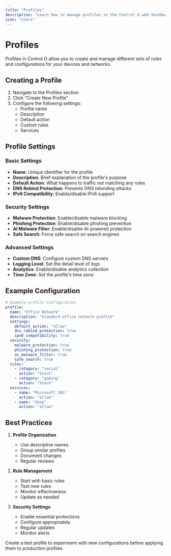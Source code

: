 ```yaml
---
title: "Profiles"
description: "Learn how to manage profiles in the Control D web dashboard"
icon: "users"
---
```


# Profiles

Profiles in Control D allow you to create and manage different sets of rules and configurations for your devices and networks.

## Creating a Profile

1. Navigate to the Profiles section
2. Click "Create New Profile"
3. Configure the following settings:
   - Profile name
   - Description
   - Default action
   - Custom rules
   - Services

## Profile Settings

### Basic Settings
- **Name**: Unique identifier for the profile
- **Description**: Brief explanation of the profile's purpose
- **Default Action**: What happens to traffic not matching any rules
- **DNS Rebind Protection**: Prevents DNS rebinding attacks
- **IPv6 Compatibility**: Enable/disable IPv6 support

### Security Settings
- **Malware Protection**: Enable/disable malware blocking
- **Phishing Protection**: Enable/disable phishing prevention
- **AI Malware Filter**: Enable/disable AI-powered protection
- **Safe Search**: Force safe search on search engines

### Advanced Settings
- **Custom DNS**: Configure custom DNS servers
- **Logging Level**: Set the detail level of logs
- **Analytics**: Enable/disable analytics collection
- **Time Zone**: Set the profile's time zone

## Example Configuration

```yaml
# Example profile configuration
profile:
  name: "Office Network"
  description: "Standard office network profile"
  settings:
    default_action: "allow"
    dns_rebind_protection: true
    ipv6_compatibility: true
  security:
    malware_protection: true
    phishing_protection: true
    ai_malware_filter: true
    safe_search: true
  rules:
    - category: "social"
      action: "block"
    - category: "gaming"
      action: "block"
  services:
    - name: "Microsoft 365"
      action: "allow"
    - name: "Zoom"
      action: "allow"
```

## Best Practices

1. **Profile Organization**
   - Use descriptive names
   - Group similar profiles
   - Document changes
   - Regular reviews

2. **Rule Management**
   - Start with basic rules
   - Test new rules
   - Monitor effectiveness
   - Update as needed

3. **Security Settings**
   - Enable essential protections
   - Configure appropriately
   - Regular updates
   - Monitor alerts

<Tip>
Create a test profile to experiment with new configurations before applying them to production profiles.
</Tip> 